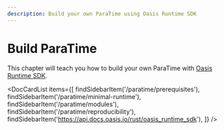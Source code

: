 ```yaml
---
description: Build your own ParaTime using Oasis Runtime SDK
---
```



# Build ParaTime

This chapter will teach you how to build your own ParaTime with [Oasis Runtime
SDK].

<DocCardList items={[
    findSidebarItem('/paratime/prerequisites'),
    findSidebarItem('/paratime/minimal-runtime'),
    findSidebarItem('/paratime/modules'),
    findSidebarItem('/paratime/reproducibility'),
    findSidebarItem('https://api.docs.oasis.io/rust/oasis_runtime_sdk'),
]} />

[Oasis Runtime SDK]:
  https://github.com/oasisprotocol/oasis-sdk/tree/main/runtime-sdk
